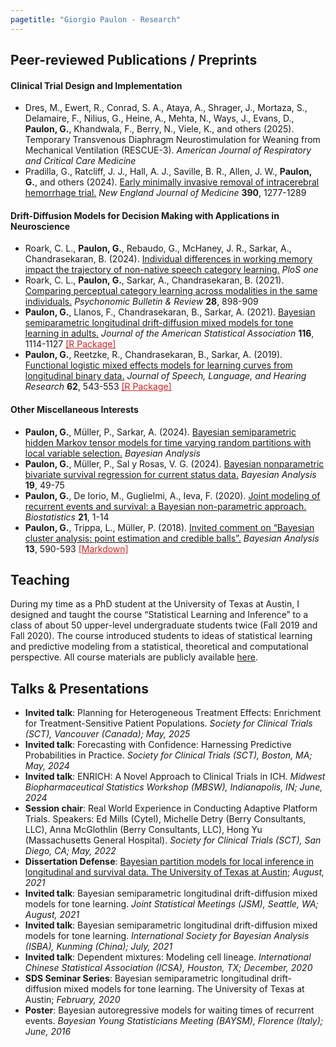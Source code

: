 ```yaml
---
pagetitle: "Giorgio Paulon - Research"
---
```



## Peer-reviewed Publications / Preprints

#### Clinical Trial Design and Implementation


* Dres, M., Ewert, R., Conrad, S. A., Ataya, A., Shrager, J., Mortaza, S., Delamaire, F., Nilius, G., Heine, A., Mehta, N., Ways, J., Evans, D., **Paulon, G.**, Khandwala, F., Berry, N., Viele, K., and others (2025). Temporary Transvenous Diaphragm Neurostimulation for Weaning from Mechanical Ventilation (RESCUE-3). *American Journal of Respiratory and Critical Care Medicine*
* Pradilla, G., Ratcliff, J. J., Hall, A. J., Saville, B. R., Allen, J. W., **Paulon, G.**, and others (2024). [Early minimally invasive removal of intracerebral hemorrhage trial.](https://www.nejm.org/doi/full/10.1056/NEJMoa2308440) *New England Journal of Medicine* **390**, 1277-1289


#### Drift-Diffusion Models for Decision Making with Applications in Neuroscience 


* Roark, C. L., **Paulon, G.**, Rebaudo, G., McHaney, J. R., Sarkar, A., Chandrasekaran, B. (2024). [Individual differences in working memory impact the trajectory of non-native speech category learning.](https://journals.plos.org/plosone/article?id=10.1371/journal.pone.0297917) *PloS one*
* Roark, C. L., **Paulon, G.**, Sarkar, A., Chandrasekaran, B. (2021). [Comparing perceptual category learning across modalities in the same individuals.](https://link.springer.com/article/10.3758/s13423-021-01878-0) *Psychonomic Bulletin & Review* **28**, 898-909
* **Paulon, G.**, Llanos, F., Chandrasekaran, B., Sarkar, A. (2021). [Bayesian semiparametric longitudinal drift-diffusion mixed models for tone learning in adults.](https://www.tandfonline.com/doi/full/10.1080/01621459.2020.1801448) *Journal of the American Statistical Association* **116**, 1114-1127 <a style="color:rgb(205,38,38);" href="https://CRAN.R-project.org/package=lddmm">[R Package]</a>
* **Paulon, G.**, Reetzke, R., Chandrasekaran, B., Sarkar, A. (2019). [Functional logistic mixed effects models for learning curves from longitudinal binary data.](https://pubs.asha.org/doi/10.1044/2018_JSLHR-S-ASTM-18-0283) *Journal of Speech, Language, and Hearing Research* **62**, 543-553 <a style="color:rgb(205,38,38);" href="https://asha.figshare.com/articles/dataset/Functional_logistic_mixed_effects_models_Paulon_et_al_2019_/7822568">[R Package]</a>


#### Other Miscellaneous Interests


* **Paulon, G.**, Müller, P., Sarkar, A. (2024). [Bayesian semiparametric hidden Markov tensor models for time varying random partitions with local variable selection.](https://projecteuclid.org/journals/bayesian-analysis/advance-publication/Bayesian-Semiparametric-Hidden-Markov-Tensor-Models-for-Time-Varying-Random/10.1214/23-BA1383.full) *Bayesian Analysis*
* **Paulon, G.**, Müller, P., Sal y Rosas, V. G. (2024). [Bayesian nonparametric bivariate survival regression for current status data.](https://projecteuclid.org/journals/bayesian-analysis/advance-publication/Bayesian-Nonparametric-Bivariate-Survival-Regression-for-Current-Status-Data/10.1214/22-BA1346.full) *Bayesian Analysis* **19**, 49-75
* **Paulon, G.**, De Iorio, M., Guglielmi, A., Ieva, F. (2020). [Joint modeling of recurrent events and survival: a Bayesian non-parametric approach.](https://academic.oup.com/biostatistics/advance-article-abstract/doi/10.1093/biostatistics/kxy026/5050476?redirectedFrom=fulltext) *Biostatistics* **21**, 1-14
* **Paulon, G.**, Trippa, L., Müller, P. (2018). [Invited comment on "Bayesian cluster analysis: point estimation and credible balls".](https://projecteuclid.org/euclid.ba/1508378464) *Bayesian Analysis* **13**, 590-593 <a style="color:rgb(205,38,38);" href="https://giorgiopaulon.github.io/Discussion_Wade">[Markdown]</a>

## Teaching

During my time as a PhD student at the University of Texas at Austin, I designed and taught the course "Statistical Learning and Inference" to a class of about 50 upper-level undergraduate students twice (Fall 2019 and Fall 2020).
The course introduced students to ideas of statistical learning and predictive modeling from a statistical, theoretical and computational perspective.
All course materials are publicly available [here](https://giorgiopaulon.github.io/SDS323/).


## Talks & Presentations


* **Invited talk**: Planning for Heterogeneous Treatment Effects: Enrichment for Treatment-Sensitive Patient Populations. *Society for Clinical Trials (SCT), Vancouver (Canada); May, 2025*
* **Invited talk**: Forecasting with Confidence: Harnessing Predictive Probabilities in Practice. *Society for Clinical Trials (SCT), Boston, MA; May, 2024*
* **Invited talk**: ENRICH: A Novel Approach to Clinical Trials in ICH. *Midwest Biopharmaceutical Statistics Workshop (MBSW), Indianapolis, IN; June, 2024*
* **Session chair**: Real World Experience in Conducting Adaptive Platform Trials. Speakers: Ed Mills (Cytel), Michelle Detry (Berry Consultants, LLC), Anna McGlothlin (Berry Consultants, LLC), Hong Yu (Massachusetts General Hospital). *Society for Clinical Trials (SCT), San Diego, CA; May, 2022*
* **Dissertation Defense**: [Bayesian partition models for local inference in longitudinal and survival data. The University of Texas at Austin](/files/slides/dissertation_defense.pdf); *August, 2021*
* **Invited talk**: Bayesian semiparametric longitudinal drift-diffusion mixed models for tone learning. *Joint Statistical Meetings (JSM), Seattle, WA; August, 2021*
* **Invited talk**: Bayesian semiparametric longitudinal drift-diffusion mixed models for tone learning. *International Society for Bayesian Analysis (ISBA), Kunming (China); July, 2021*
* **Invited talk**: Dependent mixtures: Modeling cell lineage. *International Chinese Statistical Association (ICSA), Houston, TX; December, 2020*
* **SDS Seminar Series**: Bayesian semiparametric longitudinal drift-diffusion mixed models for tone learning. The University of Texas at Austin; *February, 2020*
* **Poster**: Bayesian autoregressive models for waiting times of recurrent events. *Bayesian Young Statisticians Meeting (BAYSM), Florence (Italy); June, 2016*

